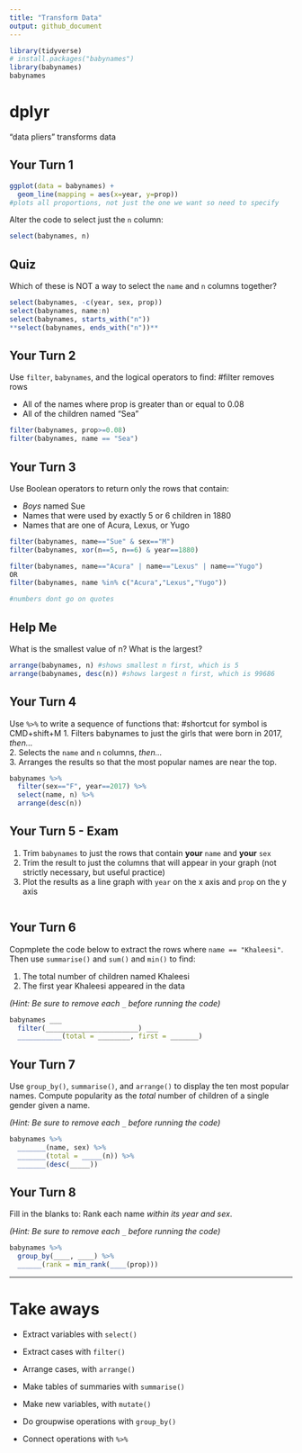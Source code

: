 ```yaml
---
title: "Transform Data"
output: github_document
---
```


```r
library(tidyverse)
# install.packages("babynames")
library(babynames)
babynames
```

# dplyr
"data pliers"
transforms data

## Your Turn 1

```r
ggplot(data = babynames) +
  geom_line(mapping = aes(x=year, y=prop))
#plots all proportions, not just the one we want so need to specify 
```


Alter the code to select just the `n` column:

```r
select(babynames, n)
```

## Quiz

Which of these is NOT a way to select the `name` and `n` columns together?

```r
select(babynames, -c(year, sex, prop))
select(babynames, name:n)
select(babynames, starts_with("n"))
**select(babynames, ends_with("n"))**
```

## Your Turn 2

Use `filter`, `babynames`, and the logical operators to find:
#filter removes rows

* All of the names where prop is greater than or equal to 0.08  
* All of the children named "Sea"  

```r
filter(babynames, prop>=0.08)
filter(babynames, name == "Sea")

```

## Your Turn 3

Use Boolean operators to return only the rows that contain:

* _Boys_ named Sue  
* Names that were used by exactly 5 or 6 children in 1880  
* Names that are one of Acura, Lexus, or Yugo

```r
filter(babynames, name=="Sue" & sex=="M")
filter(babynames, xor(n==5, n==6) & year==1880)

filter(babynames, name=="Acura" | name=="Lexus" | name=="Yugo")
OR
filter(babynames, name %in% c("Acura","Lexus","Yugo"))

#numbers dont go on quotes
```

## Help Me

What is the smallest value of n?
What is the largest?

```r
arrange(babynames, n) #shows smallest n first, which is 5
arrange(babynames, desc(n)) #shows largest n first, which is 99686
```

## Your Turn 4

Use `%>%` to write a sequence of functions that: 
#shortcut for symbol is CMD+shift+M
1. Filters babynames to just the girls that were born in 2017, *then...*  
2. Selects the `name` and `n` columns, *then...*  
3. Arranges the results so that the most popular names are near the top.

```r
babynames %>% 
  filter(sex=="F", year==2017) %>% 
  select(name, n) %>% 
  arrange(desc(n))
```

## Your Turn 5 - Exam

1. Trim `babynames` to just the rows that contain **your** `name` and **your** `sex`  
2. Trim the result to just the columns that will appear in your graph (not strictly necessary, but useful practice)  
3. Plot the results as a line graph with `year` on the x axis and `prop` on the y axis

```r


```

## Your Turn 6

Copmplete the code below to extract the rows where `name == "Khaleesi"`. Then use `summarise()` and `sum()` and `min()` to find:

1. The total number of children named Khaleesi
2. The first year Khaleesi appeared in the data

*(Hint: Be sure to remove each `_` before running the code)*

```r
babynames ___ 
  filter(_______________________) ___
  ___________(total = ________, first = _______)
```

## Your Turn 7

Use `group_by()`, `summarise()`, and `arrange()` to display the ten most popular names. Compute popularity as the *total* number of children of a single gender given a name.

*(Hint: Be sure to remove each `_` before running the code)*

```r
babynames %>%
  _______(name, sex) %>% 
  _______(total = _____(n)) %>% 
  _______(desc(_____))
```


## Your Turn 8

Fill in the blanks to: 
Rank each name _within its year and sex_. 

*(Hint: Be sure to remove each `_` before running the code)*

```r
babynames %>% 
  group_by(____, ____) %>% 
  ______(rank = min_rank(____(prop)))
```


***

# Take aways

* Extract variables with `select()`  
* Extract cases with `filter()`  
* Arrange cases, with `arrange()`  

* Make tables of summaries with `summarise()`  
* Make new variables, with `mutate()`  
* Do groupwise operations with `group_by()`

* Connect operations with `%>%`  


